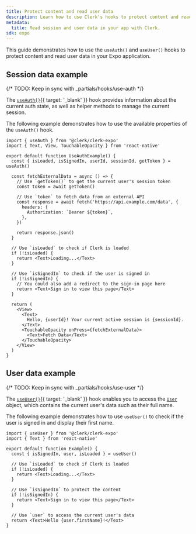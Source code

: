 ```yaml
---
title: Protect content and read user data
description: Learn how to use Clerk's hooks to protect content and read user data in your Expo application.
metadata: 
  title: Read session and user data in your app with Clerk.
sdk: expo
---
```


<Include src="_partials/hooks/hooks-explanation" />

This guide demonstrates how to use the `useAuth()` and `useUser()` hooks to protect content and read user data in your Expo application.

## Session data example

{/* TODO: Keep in sync with _partials/hooks/use-auth */}

The [`useAuth()`](/docs/reference/hooks/use-auth){{ target: '_blank' }} hook provides information about the current auth state, as well as helper methods to manage the current session.

The following example demonstrates how to use the available properties of the `useAuth()` hook.

```tsx {{ filename: 'components/UseAuthExample.tsx' }}
import { useAuth } from '@clerk/clerk-expo'
import { Text, View, TouchableOpacity } from 'react-native'

export default function UseAuthExample() {
  const { isLoaded, isSignedIn, userId, sessionId, getToken } = useAuth()

  const fetchExternalData = async () => {
    // Use `getToken()` to get the current user's session token
    const token = await getToken()

    // Use `token` to fetch data from an external API
    const response = await fetch('https://api.example.com/data', {
      headers: {
        Authorization: `Bearer ${token}`,
      },
    })

    return response.json()
  }

  // Use `isLoaded` to check if Clerk is loaded
  if (!isLoaded) {
    return <Text>Loading...</Text>
  }

  // Use `isSignedIn` to check if the user is signed in
  if (!isSignedIn) {
    // You could also add a redirect to the sign-in page here
    return <Text>Sign in to view this page</Text>
  }

  return (
    <View>
      <Text>
        Hello, {userId}! Your current active session is {sessionId}.
      </Text>
      <TouchableOpacity onPress={fetchExternalData}>
        <Text>Fetch Data</Text>
      </TouchableOpacity>
    </View>
  )
}
```

## User data example

{/* TODO: Keep in sync with _partials/hooks/use-user */}

The [`useUser()`](/docs/reference/hooks/use-user){{ target: '_blank' }} hook enables you to access the [`User`](/docs/reference/javascript/user) object, which contains the current user's data such as their full name.

The following example demonstrates how to use `useUser()` to check if the user is signed in and display their first name.

```tsx {{ filename: 'src/Example.tsx' }}
import { useUser } from '@clerk/clerk-expo'
import { Text } from 'react-native'

export default function Example() {
  const { isSignedIn, user, isLoaded } = useUser()

  // Use `isLoaded` to check if Clerk is loaded
  if (!isLoaded) {
    return <Text>Loading...</Text>
  }

  // Use `isSignedIn` to protect the content
  if (!isSignedIn) {
    return <Text>Sign in to view this page</Text>
  }

  // Use `user` to access the current user's data
  return <Text>Hello {user.firstName}!</Text>
}
```
